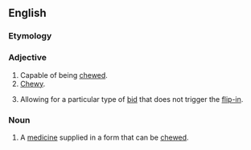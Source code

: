 ==English==

===Etymology===
{{suffix|chew|able|lang=en}}

===Adjective===
{{en-adj}}

# Capable of being [[chew]]ed.
# [[chewy|Chewy]].
# {{lb|en|finance|of a [[poison pill]]}} Allowing for a particular type of [[bid]] that does not trigger the [[flip-in]].

===Noun===
{{en-noun}}

# A [[medicine]] supplied in a form that can be [[chew]]ed.